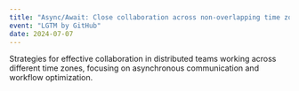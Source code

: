 ```yaml
---
title: "Async/Await: Close collaboration across non-overlapping time zones"
event: "LGTM by GitHub"
date: 2024-07-07
---
```


Strategies for effective collaboration in distributed teams working across different time zones, focusing on asynchronous communication and workflow optimization.